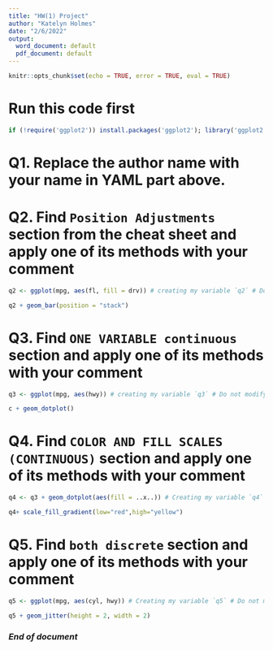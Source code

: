 ---
title: "HW(1) Project"
author: "Katelyn Holmes"
date: "2/6/2022"
output:
  word_document: default
  pdf_document: default
---

```{r setup, include=FALSE}
knitr::opts_chunk$set(echo = TRUE, error = TRUE, eval = TRUE)
```

# Run this code first
```{r, include=FALSE}
if (!require('ggplot2')) install.packages('ggplot2'); library('ggplot2') 
```


# Q1. Replace the author name with your name in YAML part above. 

# Q2. Find `Position Adjustments` section from the cheat sheet and apply one of its methods with your comment
 
```{r}
q2 <- ggplot(mpg, aes(fl, fill = drv)) # creating my variable `q2` # Do not modify this line
```

```{r, out.width='50%'}
q2 + geom_bar(position = "stack")
```

# Q3. Find `ONE VARIABLE continuous` section and apply one of its methods with your comment 
```{r}
q3 <- ggplot(mpg, aes(hwy)) # creating my variable `q3` # Do not modify this line
```

```{r, out.width='50%'}
c + geom_dotplot()
```

# Q4. Find `COLOR AND FILL SCALES (CONTINUOUS)` section and apply one of its methods with your comment 
```{r}
q4 <- q3 + geom_dotplot(aes(fill = ..x..)) # Creating my variable `q4` # Do not modify this line
```

```{r, out.width='50%'}
q4+ scale_fill_gradient(low="red",high="yellow")
```

# Q5. Find `both discrete` section and apply one of its methods with your comment 
```{r}
q5 <- ggplot(mpg, aes(cyl, hwy)) # Creating my variable `q5` # Do not modify this line
```

```{r, out.width='50%'}
q5 + geom_jitter(height = 2, width = 2)
```

### *End of document*